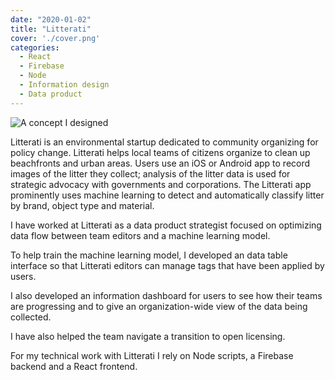 ```yaml
---
date: "2020-01-02"
title: "Litterati"
cover: './cover.png'
categories:
  - React
  - Firebase
  - Node
  - Information design
  - Data product
---
```


![A concept I designed](cover.png)

Litterati is an environmental startup dedicated to community organizing for policy change. Litterati helps local teams of citizens organize to clean up beachfronts and urban areas. Users use an iOS or Android app to record images of the litter they collect; analysis of the litter data is used for strategic advocacy with governments and corporations. The Litterati app prominently uses machine learning to detect and automatically classify litter by brand, object type and material.

I have worked at Litterati as a data product strategist focused on optimizing data flow between team editors and a machine learning model. 

To help train the machine learning model, I developed an data table interface so that Litterati editors can manage tags that have been applied by users.

I also developed an information dashboard for users to see how their teams are progressing and to give an organization-wide view of the data being collected. 

I have also helped the team navigate a transition to open licensing.

For my technical work with Litterati I rely on Node scripts, a Firebase backend and a React frontend.

